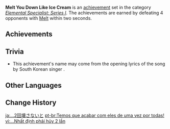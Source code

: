 {{Achievement Set Infobox
|title        = 
|primogems    = {{Achievement/Primogems|Melt You Down Like Ice Cream}}
|total        = {{Achievement/Total|Melt You Down Like Ice Cream}}
|category     = Elemental Specialist: Series I
}}
'''Melt You Down Like Ice Cream''' is an [[achievement]] set in the category ''[[Elemental Specialist: Series I]]''. The achievements are earned by defeating 4 opponents with [[Melt]] within two seconds.

==Achievements==
{{Achievements by Category Table|Melt You Down Like Ice Cream}}
<!--
==Notes==
-->
==Trivia==
* This achievement's name may come from the opening lyrics of the song {{w|Ice Cream (Hyuna song)|Ice Cream}} by South Korean singer {{w|Hyuna}}.

==Other Languages==
{{Other Languages
|en      = Melt You Down Like Ice Cream
|zhs     = …必须毁灭两次
|zhs_rm  = ...Bìxū Huǐmiè Liǎng Cì
|zht     = …必須毀滅兩次
|zht_rm  = ...Bìxū Huǐmiè Liǎng Cì
|zh_tl   = ...Must Be Destroyed Twice
|ja      = …2回壊さないと
|ja_rm   = ...Nikai Kowasanai to
|ja_tl   = ...Must Destroy Twice
|ko      = …파멸시키고 말겠어
|ko_rm   = ...Pamyeolsikigo Malgesseo
|ko_tl   = ...Must Destroy
|es      = ¡Hay que acabar con ellos dos veces!
|es_tl   = You Have to Kill Them Twice!
|fr      = Complètement fondus
|fr_tl   = Completely Melted
|ru      = Двойное оттаивание
|ru_tl   = Double Melting Down
|th      = ...ทำลายให้วอดวาย
|th_rm   = 
|th_tl   = 
|vi      = ...Nhất định phải hủy 2 lần
|vi_tl   = ...Definitely Must Destroy 2 Times
|de      = Vernichtung mal zwei
|de_tl   = Annihilation Times Two
|id      = Meleleh Seperti Es Krim
|id_tl   = Melt Like Ice Cream
|pt      = Temos que acabar com eles de uma vez por todas!
|pt_tl   = 
|tr      = Dondurma Gibi Erisinler
|tr_tl   = 
|it      = Ti sciolgo come un cono gelato
|it_tl   = 
}}

==Change History==
{{Change History|1.0}}
<!--
==References==
{{Reflist}}
-->

[[ja:…2回壊さないと]]
[[pt-br:Temos que acabar com eles de uma vez por todas!]]
[[vi:...Nhất định phải hủy 2 lần]]